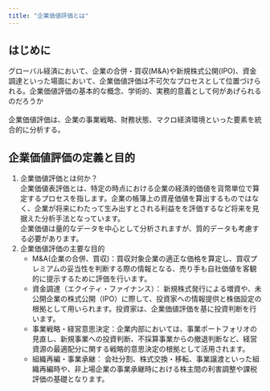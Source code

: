 ---
title: "企業価値評価とは"
---

## はじめに

グローバル経済において、企業の合併・買収(M&A)や新規株式公開(IPO)、資金調達といった場面において、企業価値評価は不可欠なプロセスとして位置づけられる。企業価値評価の基本的な概念、学術的、実務的意義として何があげられるのだろうか\
\
企業価値評価は、企業の事業戦略、財務状態、マクロ経済環境といった要素を統合的に分析する。

## 企業価値評価の定義と目的

1.  企業価値評価とは何か？\
    企業価値表評価とは、特定の時点における企業の経済的価値を貨幣単位で算定するプロセスを指します。企業の帳簿上の資産価値を算出するものではなく、企業が将来にわたって生み出すとされる利益をを評価するなど将来を見据えた分析手法となっています。\
    企業価値は量的なデータを中心として分析されますが、質的データも考慮する必要があります。
2.  企業価値評価の主要な目的\
    -   M&A(企業の合併、買収)：買収対象企業の適正な価格を算定し、買収プレミアムの妥当性を判断する際の情報となる、売り手も自社価値を客観的に提示するために評価を行います。
    -   資金調達（エクイティ・ファイナンス）： 新規株式発行による増資や、未公開企業の株式公開（IPO）に際して、投資家への情報提供と株価設定の根拠として用いられます。投資家は、企業価値評価を基に投資判断を行います。
    -   事業戦略・経営意思決定：企業内部においては、事業ポートフォリオの見直し、新規事業への投資判断、不採算事業からの撤退判断など、経営資源の最適配分に関する戦略的意思決定の根拠として活用されます。
    -   組織再編・事業承継： 会社分割、株式交換・移転、事業譲渡といった組織再編時や、非上場企業の事業承継時における株主間の利害調整や課税評価の基礎となります。
